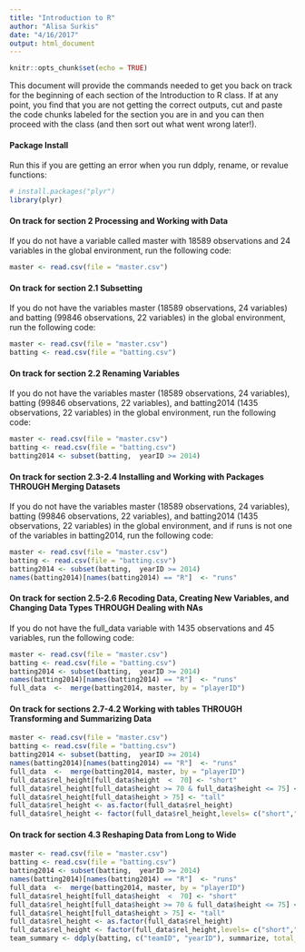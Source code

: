```yaml
---
title: "Introduction to R"
author: "Alisa Surkis"
date: "4/16/2017"
output: html_document
---
```


```r
knitr::opts_chunk$set(echo = TRUE)
```

This document will provide the commands needed to get you back on track for the beginning of each section of the Introduction to R class. If at any point, you find that you are not getting the correct outputs, cut and paste the code chunks labeled for the section you are in and you can then proceed with the class (and then sort out what went wrong later!).

#### Package Install
Run this if you are getting an error when you run ddply, rename, or revalue functions:
```r
# install.packages("plyr")
library(plyr)
```

#### On track for section 2 Processing and Working with Data
If you do not have a variable called master with 18589 observations and 24 variables in the global environment, run the following code: 
```r
master <- read.csv(file = "master.csv")
```

#### On track for section 2.1 Subsetting
If you do not have the variables master (18589 observations, 24 variables) and batting (99846 observations, 22 variables) in the global environment, run the following code: 
```r
master <- read.csv(file = "master.csv")
batting <- read.csv(file = "batting.csv")
```

#### On track for section 2.2	Renaming Variables 
If you do not have the variables master (18589 observations, 24 variables), batting (99846 observations, 22 variables), and batting2014 (1435 observations, 22 variables) in the global environment, run the following code:  
```r
master <- read.csv(file = "master.csv")
batting <- read.csv(file = "batting.csv")
batting2014 <- subset(batting,  yearID >= 2014)
```

#### On track for section 2.3-2.4	Installing and Working with Packages THROUGH Merging Datasets
If you do not have the variables master (18589 observations, 24 variables), batting (99846 observations, 22 variables), and batting2014 (1435 observations, 22 variables) in the global environment, and if runs is not one of the variables in batting2014, run the following code:  
```r
master <- read.csv(file = "master.csv")
batting <- read.csv(file = "batting.csv")
batting2014 <- subset(batting,  yearID >= 2014)
names(batting2014)[names(batting2014) == "R"]  <- "runs"
```

#### On track for section 2.5-2.6	Recoding Data, Creating New Variables, and Changing Data Types THROUGH Dealing with NAs
If you do not have the full_data variable with 1435 observations and 45 variables, run the following code:
```r
master <- read.csv(file = "master.csv")
batting <- read.csv(file = "batting.csv")
batting2014 <- subset(batting,  yearID >= 2014)
names(batting2014)[names(batting2014) == "R"]  <- "runs"
full_data  <-  merge(batting2014, master, by = "playerID")
```
  
#### On track for sections 2.7-4.2 Working with tables THROUGH Transforming and Summarizing Data
```r
master <- read.csv(file = "master.csv")
batting <- read.csv(file = "batting.csv")
batting2014 <- subset(batting,  yearID >= 2014)
names(batting2014)[names(batting2014) == "R"]  <- "runs"
full_data  <-  merge(batting2014, master, by = "playerID")
full_data$rel_height[full_data$height  <  70] <- "short"
full_data$rel_height[full_data$height >= 70 & full_data$height <= 75] <- "average"
full_data$rel_height[full_data$height > 75] <- "tall"
full_data$rel_height <- as.factor(full_data$rel_height)
full_data$rel_height <- factor(full_data$rel_height,levels= c("short","average","tall"))
```
  
#### On track for section 4.3	Reshaping Data from Long to Wide
```r
master <- read.csv(file = "master.csv")
batting <- read.csv(file = "batting.csv")
batting2014 <- subset(batting,  yearID >= 2014)
names(batting2014)[names(batting2014) == "R"]  <- "runs"
full_data  <-  merge(batting2014, master, by = "playerID")
full_data$rel_height[full_data$height  <  70] <- "short"
full_data$rel_height[full_data$height >= 70 & full_data$height <= 75] <- "average"
full_data$rel_height[full_data$height > 75] <- "tall"
full_data$rel_height <- as.factor(full_data$rel_height)
full_data$rel_height <- factor(full_data$rel_height,levels= c("short","average","tall"))
team_summary <- ddply(batting, c("teamID", "yearID"), summarize, total_homeruns  =  sum(HR,  na.rm  =  TRUE),  total_runs  =  sum(R, na.rm  =  TRUE),  mean_homeruns  =  mean(HR,  na.rm  =  TRUE), mean_runs = mean(R, na.rm = TRUE))
```
  

